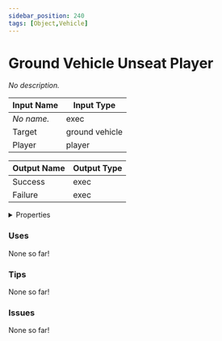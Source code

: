 ```yaml
---
sidebar_position: 240
tags: [Object,Vehicle]
---
```


# Ground Vehicle Unseat Player

*No description.*




<EsbSvg />

| Input Name | Input Type |
|-----------|-----------|
| *No name.* | exec |
| Target | ground vehicle |
| Player | player |

| Output Name | Output Type |
|-----------|-----------|
| Success | exec |
| Failure | exec |


<details>
  <summary>Properties</summary>
  <div>
    <div>
    <table>
      <thead>
        <tr>
          <th>Is beta required?</th>
          <th>❌</th>
        </tr>
        <tr>
          <th>Is this chip a trolling risk?</th>
          <th>❌</th>
        </tr>
        <tr>
          <th>Chip UUID</th>
          <th>5815406b-a3f2-471e-88ec-dffc212293be</th>
        </tr>
      </thead>
    </table>
    </div>
  </div>
</details>

### Uses

None so far!

### Tips

None so far!

### Issues

None so far!